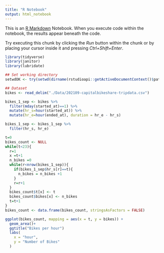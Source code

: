 ---
title: "R Notebook"
output: html_notebook
---

This is an [R Markdown](http://rmarkdown.rstudio.com) Notebook. When you execute code within the notebook, the results appear beneath the code. 

Try executing this chunk by clicking the *Run* button within the chunk or by placing your cursor inside it and pressing *Ctrl+Shift+Enter*. 

```{r}
library(tidyverse)
library(janitor)
library(lubridate)
```

```{r}
## Set working directory 
setwdOK <- try(setwd(dirname(rstudioapi::getActiveDocumentContext()$path)))

## Dataset
bikes <- read_delim("./Data/202109-capitalbikeshare-tripdata.csv")
```

```{r}
bikes_1_sep <- bikes %>%
  filter(mday(started_at)==1) %>%
  mutate(hr_s=hour(started_at)) %>%
  mutate(hr_e=hour(ended_at), duration = hr_e - hr_s) 

bikes_1_sep <- bikes_1_sep %>%
  filter(hr_s, hr_e)
```

```{r}
t=0
bikes_count <- NULL
while(t<23){
  r=1
  x =t+1
  n_bikes =0
  while(r<nrow(bikes_1_sep)){
    if(bikes_1_sep$hr_s[r]==t){
      n_bikes = n_bikes +1
    }
    r=r+1
  } 
  bikes_count$t[x] <- t
  bikes_count$bikes[x] <- n_bikes
  t=t+1
}
bikes_count <- data.frame(bikes_count, stringsAsFactors = FALSE)
```


```{r}
ggplot(bikes_count, mapping = aes(x = t, y = bikes)) +
  geom_area()+
  ggtitle("Bikes per hour")
  labs(
    x = "hour",
    y = "Number of Bikes"
  )
```

